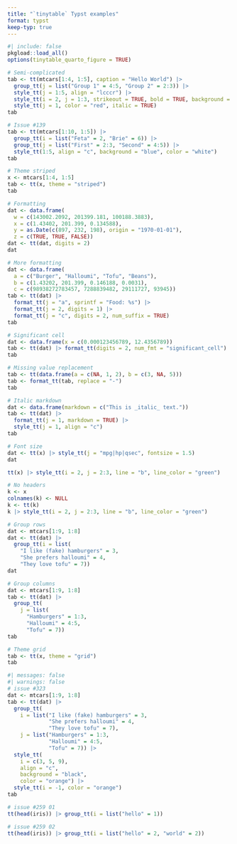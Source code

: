 ```yaml
---
title: "`tinytable` Typst examples"
format: typst
keep-typ: true
---
```


```r
#| include: false
pkgload::load_all()
options(tinytable_quarto_figure = TRUE)
```

```r
# Semi-complicated
tab <- tt(mtcars[1:4, 1:5], caption = "Hello World") |>
  group_tt(j = list("Group 1" = 4:5, "Group 2" = 2:3)) |>
  style_tt(j = 1:5, align = "lcccr") |>
  style_tt(i = 2, j = 1:3, strikeout = TRUE, bold = TRUE, background = "black", color = "white") |>
  style_tt(j = 1, color = "red", italic = TRUE)
tab
```

```r
# Issue #139
tab <- tt(mtcars[1:10, 1:5]) |>
  group_tt(i = list("Feta" = 2, "Brie" = 6)) |>
  group_tt(j = list("First" = 2:3, "Second" = 4:5)) |>
  style_tt(1:5, align = "c", background = "blue", color = "white")
tab
```

```r
# Theme striped
x <- mtcars[1:4, 1:5]
tab <- tt(x, theme = "striped")
tab
```

```r
# Formatting
dat <- data.frame(
  w = c(143002.2092, 201399.181, 100188.3883),
  x = c(1.43402, 201.399, 0.134588),
  y = as.Date(c(897, 232, 198), origin = "1970-01-01"),
  z = c(TRUE, TRUE, FALSE))
dat <- tt(dat, digits = 2)
dat
```

```r
# More formatting
dat <- data.frame(
  a = c("Burger", "Halloumi", "Tofu", "Beans"),
  b = c(1.43202, 201.399, 0.146188, 0.0031),
  c = c(98938272783457, 7288839482, 29111727, 93945))
tab <- tt(dat) |>
  format_tt(j = "a", sprintf = "Food: %s") |>
  format_tt(j = 2, digits = 1) |>
  format_tt(j = "c", digits = 2, num_suffix = TRUE)
tab
```

```r
# Significant cell
dat <- data.frame(x = c(0.000123456789, 12.4356789))
tab <- tt(dat) |> format_tt(digits = 2, num_fmt = "significant_cell")
tab
```

```r
# Missing value replacement
tab <- tt(data.frame(a = c(NA, 1, 2), b = c(3, NA, 5)))
tab <- format_tt(tab, replace = "-")
tab
```

```r
# Italic markdown
dat <- data.frame(markdown = c("This is _italic_ text."))
tab <- tt(dat) |>
  format_tt(j = 1, markdown = TRUE) |>
  style_tt(j = 1, align = "c")
tab
```

```r
# Font size
dat <- tt(x) |> style_tt(j = "mpg|hp|qsec", fontsize = 1.5)
dat
```

```r
tt(x) |> style_tt(i = 2, j = 2:3, line = "b", line_color = "green")
```

```r
# No headers
k <- x
colnames(k) <- NULL
k <- tt(k)
k |> style_tt(i = 2, j = 2:3, line = "b", line_color = "green")
```

```r
# Group rows
dat <- mtcars[1:9, 1:8]
dat <- tt(dat) |>
  group_tt(i = list(
    "I like (fake) hamburgers" = 3,
    "She prefers halloumi" = 4,
    "They love tofu" = 7))
dat
```


```r
# Group columns
dat <- mtcars[1:9, 1:8]
tab <- tt(dat) |>
  group_tt(
    j = list(
      "Hamburgers" = 1:3,
      "Halloumi" = 4:5,
      "Tofu" = 7))
tab
```


```r
# Theme grid
tab <- tt(x, theme = "grid")
tab
```


```r
#| messages: false
#| warnings: false
# issue #323
dat <- mtcars[1:9, 1:8]
tab <- tt(dat) |> 
  group_tt(
    i = list("I like (fake) hamburgers" = 3,
             "She prefers halloumi" = 4,
             "They love tofu" = 7),
    j = list("Hamburgers" = 1:3,
             "Halloumi" = 4:5,
             "Tofu" = 7)) |>
  style_tt(
    i = c(3, 5, 9),
    align = "c",
    background = "black",
    color = "orange") |>
  style_tt(i = -1, color = "orange")
tab
```

```r
# issue #259 01
tt(head(iris)) |> group_tt(i = list("hello" = 1))
```

```r
# issue #259 02
tt(head(iris)) |> group_tt(i = list("hello" = 2, "world" = 2))
```

